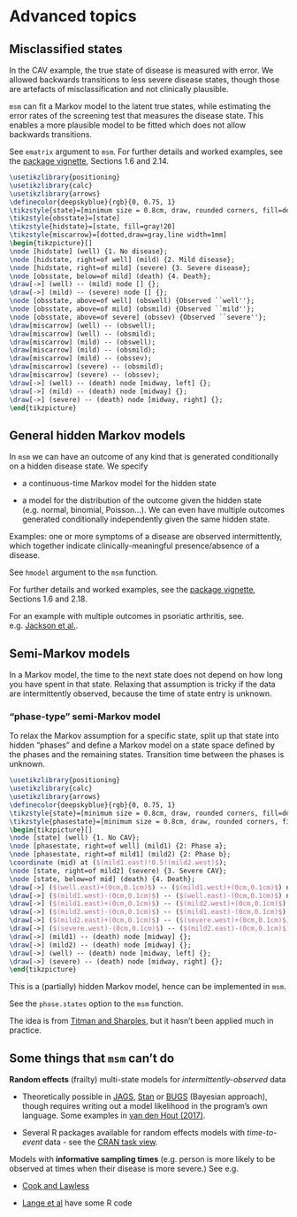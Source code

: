 # Advanced topics {#advanced}

## Misclassified states

In the CAV example, the true state of disease is measured with error.  We allowed backwards transitions to less severe disease states, though those are artefacts of misclassification and not clinically plausible. 

`msm` can fit a Markov model to the latent true states, while estimating the error rates of the screening test that measures the disease state.   This enables a more plausible model to be fitted which does not allow backwards transitions. 

See `ematrix` argument to `msm`.  For further details and worked examples, see the [package vignette](https://cran.r-project.org/web/packages/msm/vignettes/msm-manual.pdf), Sections 1.6 and 2.14.

```tikz
\usetikzlibrary{positioning}
\usetikzlibrary{calc}
\usetikzlibrary{arrows}
\definecolor{deepskyblue}{rgb}{0, 0.75, 1}
\tikzstyle{state}=[minimum size = 0.8cm, draw, rounded corners, fill=deepskyblue]
\tikzstyle{obsstate}=[state]
\tikzstyle{hidstate}=[state, fill=gray!20]
\tikzstyle{miscarrow}=[dotted,draw=gray,line width=1mm]
\begin{tikzpicture}[]
\node [hidstate] (well) {1. No disease};
\node [hidstate, right=of well] (mild) {2. Mild disease};
\node [hidstate, right=of mild] (severe) {3. Severe disease};
\node [obsstate, below=of mild] (death) {4. Death};
\draw[->] (well) -- (mild) node [] {};
\draw[->] (mild) -- (severe) node [] {};
\node [obsstate, above=of well] (obswell) {Observed ``well''};
\node [obsstate, above=of mild] (obsmild) {Observed ``mild''};
\node [obsstate, above=of severe] (obssev) {Observed ``severe''};
\draw[miscarrow] (well) -- (obswell);
\draw[miscarrow] (well) -- (obsmild);
\draw[miscarrow] (mild) -- (obswell);
\draw[miscarrow] (mild) -- (obsmild);
\draw[miscarrow] (mild) -- (obssev);
\draw[miscarrow] (severe) -- (obsmild);
\draw[miscarrow] (severe) -- (obssev);
\draw[->] (well) -- (death) node [midway, left] {};
\draw[->] (mild) -- (death) node [midway] {};
\draw[->] (severe) -- (death) node [midway, right] {};
\end{tikzpicture}
```

## General hidden Markov models

In `msm` we can have an outcome of any kind that is generated conditionally on a hidden disease state.  We specify 

- a continuous-time Markov model for the hidden state

- a model for the distribution of the outcome given the hidden state (e.g. normal, binomial, Poisson...).  We can even have multiple outcomes generated conditionally independently given the same hidden state. 

Examples: one or more symptoms of a disease are observed intermittently, which together indicate clinically-meaningful presence/absence of a disease. 

See `hmodel` argument to the `msm` function.  

For further details and worked examples, see the [package vignette](https://cran.r-project.org/web/packages/msm/vignettes/msm-manual.pdf), Sections 1.6 and 2.18. 

For an example with multiple outcomes in psoriatic arthritis, see. e.g. [Jackson et al.](https://doi.org/10.1002/acr.22687).

 
## Semi-Markov models

In a Markov model, the time to the next state does not depend on how long you have spent in that state.  Relaxing that assumption is tricky if the data are intermittently observed, because the time of state entry is unknown. 

### "phase-type" semi-Markov model 

To relax the Markov assumption for a specific state, split up that state into hidden "phases" and define a Markov model on a state space defined by the phases and the remaining states.  Transition time between the phases is unknown. 

```tikz
\usetikzlibrary{positioning}
\usetikzlibrary{calc}
\usetikzlibrary{arrows}
\definecolor{deepskyblue}{rgb}{0, 0.75, 1}
\tikzstyle{state}=[minimum size = 0.8cm, draw, rounded corners, fill=deepskyblue]
\tikzstyle{phasestate}=[minimum size = 0.8cm, draw, rounded corners, fill=deepskyblue!10]
\begin{tikzpicture}[]
\node [state] (well) {1. No CAV};
\node [phasestate, right=of well] (mild1) {2: Phase a};
\node [phasestate, right=of mild1] (mild2) {2: Phase b};
\coordinate (mid) at ($(mild1.east)!0.5!(mild2.west)$);
\node [state, right=of mild2] (severe) {3. Severe CAV};
\node [state, below=of mid] (death) {4. Death};
\draw[->] ($(well.east)+(0cm,0.1cm)$) -- ($(mild1.west)+(0cm,0.1cm)$) node [] {};
\draw[->] ($(mild1.west)-(0cm,0.1cm)$) -- ($(well.east)-(0cm,0.1cm)$) node [] {};
\draw[->] ($(mild1.east)+(0cm,0.1cm)$) -- ($(mild2.west)+(0cm,0.1cm)$) node [] {};
\draw[->] ($(mild2.west)-(0cm,0.1cm)$) -- ($(mild1.east)-(0cm,0.1cm)$) node [] {};
\draw[->] ($(mild2.east)+(0cm,0.1cm)$) -- ($(severe.west)+(0cm,0.1cm)$) node [] {};
\draw[->] ($(severe.west)-(0cm,0.1cm)$) -- ($(mild2.east)-(0cm,0.1cm)$) node [] {}; 
\draw[->] (mild1) -- (death) node [midway] {};
\draw[->] (mild2) -- (death) node [midway] {};
\draw[->] (well) -- (death) node [midway, left] {};
\draw[->] (severe) -- (death) node [midway, right] {};
\end{tikzpicture}
```

This is a (partially) hidden Markov model, hence can be implemented in `msm`.

See the `phase.states` option to the `msm` function. 

The idea is from [Titman and Sharples](https://doi.org/10.1111/j.1541-0420.2009.01339.x), but it hasn't been applied much in practice. 


## Some things that `msm` can't do 

**Random effects** (frailty) multi-state models for _intermittently-observed_ data

- Theoretically possible in [JAGS](https://mcmc-jags.sourceforge.io/), [Stan](http://mc-stan.org) or [BUGS](http://mrc-bsu.cam.ac.uk/software/bugs) (Bayesian approach), though requires writing out a model likelihood in the program's own language.  Some examples in [van den Hout (2017)](https://www.routledge.com/Multi-State-Survival-Models-for-Interval-Censored-Data/Hout/p/book/9780367570569).

- Several R packages available for random effects models with _time-to-event_ data - see the [CRAN task view](https://cran.r-project.org/web/views/Survival.html).

Models with **informative sampling times** (e.g. person is more likely to be observed at times when their disease is more severe.)  See e.g. 

- [Cook and Lawless](https://doi.org/10.1093/biostatistics/kxz047)

- [Lange et al](https://doi.org/10.1111/biom.12252) have some R code
